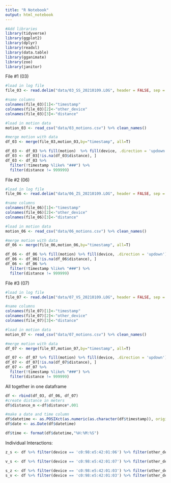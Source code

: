 ```yaml
---
title: "R Notebook"
output: html_notebook
---
```

```r
#Add libraries
library(tidyverse)
library(ggplot2)
library(dplyr)
library(readxl)
library(data.table)
library(gganimate)
library(zoo)
library(janitor)
```


File #1 (03)
```r
#load in log file
file_03 <- read.delim("data/03_SS_20210109.LOG", header = FALSE, sep = "\t", dec = ".", quote = "", comment = '#')
```

```r
#name columns
colnames(file_03)[1]<-"timestamp"
colnames(file_03)[2]<-"other_device"
colnames(file_03)[3]<-"distance"
```

```r
#load in motion data
motion_03 <- read_csv("data/03_motions.csv") %>% clean_names()
```

```r
#merge motion with data
df_03 <- merge(file_03,motion_03,by="timestamp", all=T)
```

```r
df_03 <- df_03 %>% fill(motion)  %>% fill(device, .direction = 'updown')
df_03 <- df_03[!is.na(df_03$distance), ]
df_03 <- df_03 %>% 
  filter(!timestamp %like% "###") %>% 
  filter(distance != 999999)
```


File #2 (06)
```r
#load in log file
file_06 <- read.delim("data/06_ZS_20210109.LOG", header = FALSE, sep = "\t", dec = ".", quote = "", comment = '#')
```

```r
#name columns
colnames(file_06)[1]<-"timestamp"
colnames(file_06)[2]<-"other_device"
colnames(file_06)[3]<-"distance"
```

```r
#load in motion data
motion_06 <- read_csv("data/06_motions.csv") %>% clean_names()
```

```r
#merge motion with data
df_06 <- merge(file_06,motion_06,by="timestamp", all=T)
```

```r
df_06 <- df_06 %>% fill(motion) %>% fill(device, .direction = 'updown')
df_06 <- df_06[!is.na(df_06$distance), ]
df_06 <- df_06 %>% 
  filter(!timestamp %like% "###") %>% 
  filter(distance != 999999)
```



File #3 (07)
```r
#load in log file
file_07 <- read.delim("data/07_VS_20210109.LOG", header = FALSE, sep = "\t", dec = ".", quote = "", comment = '#')
```

```r
#name columns
colnames(file_07)[1]<-"timestamp"
colnames(file_07)[2]<-"other_device"
colnames(file_07)[3]<-"distance"
```

```r
#load in motion data
motion_07 <- read_csv("data/07_motions.csv") %>% clean_names()
```

```r
#merge motion with data
df_07 <- merge(file_07,motion_07,by="timestamp", all=T)
```

```r
df_07 <- df_07 %>% fill(motion) %>% fill(device, .direction = 'updown')
df_07 <- df_07[!is.na(df_07$distance), ]
df_07 <- df_07 %>% 
  filter(!timestamp %like% "###") %>% 
  filter(distance != 999999)
```



All together in one dataframe 
```r
df <- rbind(df_03, df_06, df_07)
#create distance in meters
df$distance_m <-df$distance*.001
```

```r
#make a date and time column
df$datetime <- as.POSIXct(as.numeric(as.character(df$timestamp)), origin="1970-01-01", 'GMT')
df$date <- as.Date(df$datetime)

df$time <- format(df$datetime,"%H:%M:%S")
```


Individual Interactions:

```r
z_s <- df %>% filter(device == 'c0:98:e5:42:01:06') %>% filter(other_device == 'c0:98:e5:42:01:03')
```

```r
v_s <- df %>% filter(device == 'c0:98:e5:42:01:07') %>% filter(other_device == 'c0:98:e5:42:01:03')
```

```r
s_z <- df %>% filter(device == 'c0:98:e5:42:01:03') %>% filter(other_device == 'c0:98:e5:42:01:06')
s_v <- df %>% filter(device == 'c0:98:e5:42:01:03') %>% filter(other_device == 'c0:98:e5:42:01:07')
```


